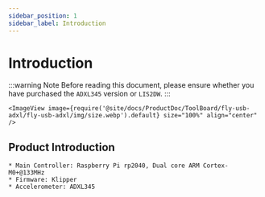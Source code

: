 ```yaml
---
sidebar_position: 1
sidebar_label: Introduction
---
```



# Introduction

:::warning Note
Before reading this document, please ensure whether you have purchased the `ADXL345` version or `LIS2DW`.
:::

    <ImageView image={require('@site/docs/ProductDoc/ToolBoard/fly-usb-adxl/fly-usb-adxl/img/size.webp').default} size="100%" align="center" />

## Product Introduction

    * Main Controller: Raspberry Pi rp2040, Dual core ARM Cortex-M0+@133MHz
    * Firmware: Klipper
    * Accelerometer: ADXL345
